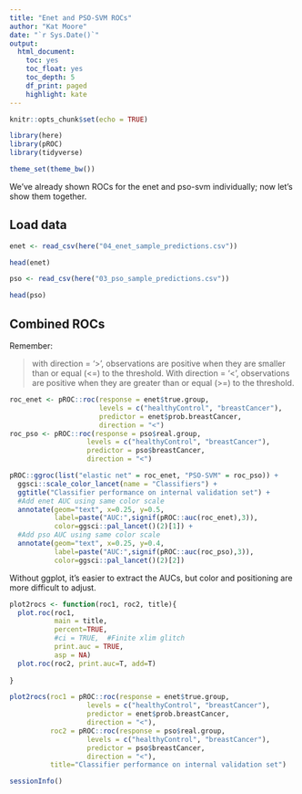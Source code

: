 ```yaml
---
title: "Enet and PSO-SVM ROCs"
author: "Kat Moore"
date: "`r Sys.Date()`"
output: 
  html_document:
    toc: yes
    toc_float: yes
    toc_depth: 5
    df_print: paged
    highlight: kate
---
```


```r
knitr::opts_chunk$set(echo = TRUE)

library(here)
library(pROC)
library(tidyverse)

theme_set(theme_bw())
```

We've already shown ROCs for the enet and pso-svm individually; now let's show them together.

## Load data

```r
enet <- read_csv(here("04_enet_sample_predictions.csv"))

head(enet)
```

```r
pso <- read_csv(here("03_pso_sample_predictions.csv"))

head(pso)
```

## Combined ROCs

Remember:

>with direction = '>', observations are positive when they are smaller than or equal (<=) to the threshold. With direction = '<', observations are positive when they are greater than or equal (>=) to the threshold.

```r
roc_enet <- pROC::roc(response = enet$true.group,
                      levels = c("healthyControl", "breastCancer"),
                      predictor = enet$prob.breastCancer,
                      direction = "<")
roc_pso <- pROC::roc(response = pso$real.group,
                   levels = c("healthyControl", "breastCancer"),
                   predictor = pso$breastCancer,
                   direction = "<")

pROC::ggroc(list("elastic net" = roc_enet, "PSO-SVM" = roc_pso)) +
  ggsci::scale_color_lancet(name = "Classifiers") +
  ggtitle("Classifier performance on internal validation set") +
  #Add enet AUC using same color scale
  annotate(geom="text", x=0.25, y=0.5,
           label=paste("AUC:",signif(pROC::auc(roc_enet),3)),
           color=ggsci::pal_lancet()(2)[1]) +
  #Add pso AUC using same color scale
  annotate(geom="text", x=0.25, y=0.4,
           label=paste("AUC:",signif(pROC::auc(roc_pso),3)),
           color=ggsci::pal_lancet()(2)[2])
```

Without ggplot, it's easier to extract the AUCs, but color and positioning are more difficult to adjust.

```r
plot2rocs <- function(roc1, roc2, title){
  plot.roc(roc1,
           main = title, 
           percent=TRUE,
           #ci = TRUE,  #Finite xlim glitch 
           print.auc = TRUE,
           asp = NA)
  plot.roc(roc2, print.auc=T, add=T)
  
}

plot2rocs(roc1 = pROC::roc(response = enet$true.group,
                   levels = c("healthyControl", "breastCancer"),
                   predictor = enet$prob.breastCancer,
                   direction = "<"),
          roc2 = pROC::roc(response = pso$real.group,
                   levels = c("healthyControl", "breastCancer"),
                   predictor = pso$breastCancer,
                   direction = "<"),
          title="Classifier performance on internal validation set")
```

```r
sessionInfo()
```

